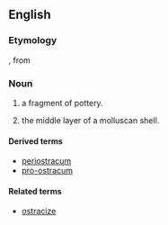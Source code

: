 ==English==

===Etymology===

{{etyl|NL.}} {{term|ostracum|lang=la}}, from {{etyl|grc}} {{term|ὄστρακον||lang=grc|tr=ostrakon|pottery fragment", "shell}}

===Noun===
{{en-noun|ostraca}}

# {{archaeology}} a fragment of pottery.
# {{context|malacology}} the middle layer of a molluscan shell.

====Derived terms====
*[[periostracum]]
*[[pro-ostracum]]

====Related terms====
*[[ostracize]]